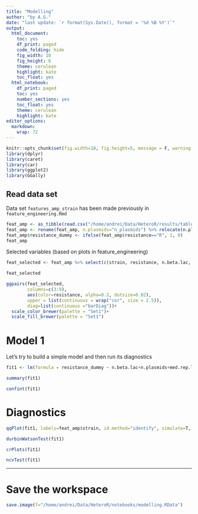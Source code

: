 ```yaml
---
title: "Modelling"
author: "by A.G."
date: "last update: `r format(Sys.Date(), format = '%d %B %Y')`"
output:
  html_document:
    toc: yes
    df_print: paged
    code_folding: hide
    fig_width: 10
    fig_height: 6
    theme: cerulean
    highlight: kate
    toc_float: yes
  html_notebook:
    df_print: paged
    toc: yes
    number_sections: yes
    toc_float: yes
    theme: cerulean
    highlight: kate
editor_options: 
  markdown: 
    wrap: 72
---
```


```r
knitr::opts_chunk$set(fig.width=10, fig.height=5, message = F, warning = F)
library(dplyr)
library(caret)
library(car)
library(ggplot2)
library(GGally)
```

## Read data set

Data set `features_amp_strain` has been made previously in `feature_engineering.Rmd`

```r
feat_amp <- as_tibble(read.csv("/home/andrei/Data/HeteroR/results/tables/features_amp.csv"))
feat_amp <- rename(feat_amp, n.plasmids="n_plasmids") %>% relocate(n.plasmids, .before="n.rep.total")
feat_amp$resistance_dummy <- ifelse(feat_amp$resistance=="R", 1, 0)
feat_amp
```

Selected variables (based on plots in feature_engineering)

```r
feat_selected <- feat_amp %>% select(c(strain, resistance, n.beta.lac, n.plasmids, med.rep.len, med.tot.rep.len, max.rep.len, n.rep.total, med.AR.len.cen))

feat_selected
```


```r
ggpairs(feat_selected, 
        columns=c(3:9), 
        aes(color=resistance, alpha=0.2, dotsize=0.02), 
        upper = list(continuous = wrap("cor", size = 2.5)),
        diag=list(continuous ="barDiag"))+
  scale_color_brewer(palette = "Set1")+
  scale_fill_brewer(palette = "Set1")
```

# Model 1

Let's try to build a simple model and then run its diagnostics

```r
fit1 <- lm(formula = resistance_dummy ~ n.beta.lac+n.plasmids+med.rep.len+med.tot.rep.len+max.rep.len+n.rep.total+med.AR.len.cen, data=feat_amp, family = "binomial")

summary(fit1)

```

```r
confint(fit1)
```

# Diagnostics

```r
qqPlot(fit1, labels=feat_amp$strain, id.method="identify", simulate=T, main="Q-Q plot")
```

```r
durbinWatsonTest(fit1)
```

```r
crPlots(fit1)
```

```r
ncvTest(fit1)
```


------------------------------------------------------------------------

# Save the workspace

```r
save.image(f="/home/andrei/Data/HeteroR/notebooks/modelling.RData")
```

